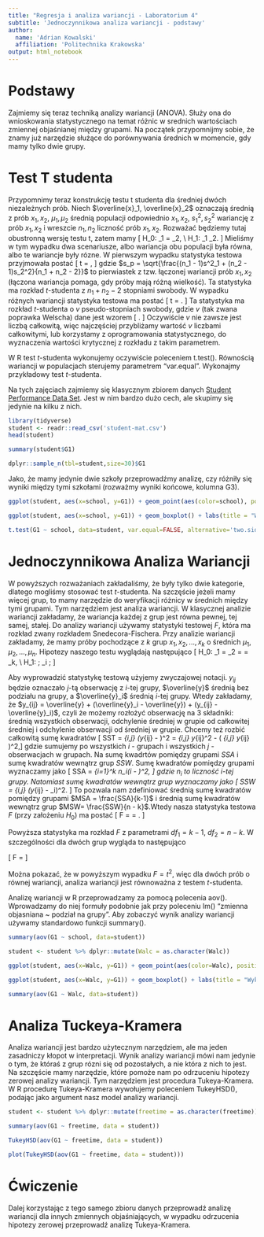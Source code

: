 ```yaml
---
title: "Regresja i analiza wariancji - Laboratorium 4"
subtitle: 'Jednoczynnikowa analiza wariancji - podstawy' 
author: 
  name: 'Adrian Kowalski'
  affiliation: 'Politechnika Krakowska'
output: html_notebook
---
```


# Podstawy

Zajmiemy się teraz techniką analizy wariancji (ANOVA). Służy ona do wnioskowania statystycznego na temat różnic w srednich wartościach zmiennej objaśnianej między grupami. Na początek przypomnijmy sobie, że znamy już narzędzie służące do porównywania średnich w momencie, gdy mamy tylko dwie grupy.

# Test T studenta

Przypomnimy teraz konstrukcję testu t studenta dla średniej dwóch niezależnych prób. Niech $\overline{x}_1, \overline{x}_2$ oznaczają średnią z prób $x_1, x_2$, $\mu_1, \mu_2$ średnią populacji odpowiednio $x_1,x_2$, $s_1^2, s_2^2$ wariancję z prób $x_1, x_2$ i wreszcie $n_1, n_2$ liczność prób $x_1,x_2$. Rozważać będziemy tutaj obustronną wersję testu t, zatem mamy 
\[ H_0: \mu_1 = \mu_2, \\ H_1: \mu_1 \neq \mu_2. \]
Mieliśmy w tym wypadku dwa scenariusze, albo wariancja obu populacji była równa, albo te wariancje były rózne. W pierwszym wypadku statystyka testowa przyjmowała postać
\[ t = \frac{(\overline{x_1} - \overline{x_2}) - (\mu_1 - \mu_2))}{s_p \sqrt{\frac{1}{n_1} + \frac{1}{n_2}}}, \]
gdzie $s_p = \sqrt{\frac{(n_1 - 1)s^2_1 + (n_2 - 1)s_2^2}{n_1 + n_2 - 2}}$ to pierwiastek z tzw. łączonej wariancji prób $x_1, x_2$ (łączona wariancja pomaga, gdy próby mają różną wielkość). Ta statystyka ma rozkład $t$-studenta z $n_1 + n_2 - 2$ stopniami swobody. W wypadku różnych wariancji statystyka testowa ma postać
\[ t = \frac{\overline{x_1} - \overline{x_2} - (\mu_1 - \mu_2)}{\sqrt{\frac{s^2_1}{n_1}+\frac{s_2^2}{n_2}}}. \]
Ta statystyka ma rozkład $t$-studenta o $v$ pseudo-stopniach swobody, gdzie $v$ (tak zwana poprawka Welscha) dane jest wzorem
\[ \frac{\left(\frac{s^2_1}{n_1} + \frac{s^2_2}{n_2} \right)^2}{\frac{\left( \frac{s_1^2}{n_1}\right)^2}{n_1-1} + \frac{\left( \frac{s_2^2}{n_2}\right)^2}{n_2-1}}. \]
Oczywiście $v$ nie zawsze jest liczbą całkowitą, więc najczęściej przybliżamy wartość $v$ liczbami całkowitymi, lub korzystamy z oprogramowania statystycznego, do wyznaczenia wartości krytycznej z rozkładu z takim parametrem.

W R test $t$-studenta wykonujemy oczywiście poleceniem t.test(). Równością wariancji w populacjach sterujemy parametrem "var.equal". Wykonajmy przykładowy test $t$-studenta.

Na tych zajęciach zajmiemy się klasycznym zbiorem danych [Student Performance Data Set](https://archive.ics.uci.edu/ml/datasets/student+performance). Jest w nim bardzo dużo cech, ale skupimy się jedynie na kilku z nich.

```r
library(tidyverse)
student <- readr::read_csv('student-mat.csv')
head(student)
```
```r
summary(student$G1)
```
```r
dplyr::sample_n(tbl=student,size=30)$G1
```
Jako, że mamy jedynie dwie szkoły przeprowadźmy analizę, czy różniły się wyniki między tymi szkołami (rozważmy wyniki końcowe, kolumna G3).
```r
ggplot(student, aes(x=school, y=G1)) + geom_point(aes(color=school), position='jitter') + labs(title = 'Wykres punktowy wyników końcowych z podziałem na szkoły', x='Szkoła', y='Wynik końcowy') + theme(legend.position = 'none')
```
```r
ggplot(student, aes(x=school, y=G1)) + geom_boxplot() + labs(title = "Wykres pudełkowy wyników końcowych w zależności od szkoły", x='Szkoła', y='Wynik końcowy')
```

```r
t.test(G1 ~ school, data=student, var.equal=FALSE, alternative='two.sided')
```

# Jednoczynnikowa Analiza Wariancji

W powyższych rozważaniach zakładaliśmy, że były tylko dwie kategorie, dlatego mogliśmy stosować test $t$-studenta. Na szczęście jeżeli mamy więcej grup, to mamy narzędzie do weryfikacji różnicy w średnich między tymi grupami. Tym narzędziem jest analiza wariancji. W klasycznej analizie wariancji zakładamy, że wariancja każdej z grup jest równa pewnej, tej samej, stałej. Do analizy wariancji używamy statystyki testowej $F$, która ma rozkład zwany rozkładem Snedecora-Fischera. Przy analizie wariancji zakładamy, że mamy próby pochodzące z $k$ grup $x_1, x_2, \dots, x_k$ o średnich $\mu_1, \mu_2, \dots, \mu_n$. Hipotezy naszego testu wyglądają następująco
\[ H_0: \mu_1 = \mu_2 = \dots = \mu_k, \\
H_1: \text{przynajmniej jedna ze średnich} \; \mu_i \; \text{jest różna od pozostałych.}\]

Aby wyprowadzić statystykę testową użyjemy zwyczajowej notacji. $y_{ij}$ będzie oznaczało $j$-tą obserwację z $i$-tej grupy, $\overline{y}$ średnią bez podziału na grupy, a $\overline{y}_i$ średnią $i$-tej grupy. Wtedy zakładamy, że $y_{ij} = \overline{y} + (\overline{y}_i - \overline{y}) + (y_{ij} - \overline{y}_i)$, czyli że możemy rozłożyć obserwację na $3$ składniki: średnią wszystkich obserwacji, odchylenie średniej w grupie od całkowitej średniej i odchylenie obserwacji od średniej w grupie. Chcemy też rozbić całkowitą sumę kwadratów \[ SST = \sum_{i,j} (y_{ij} - \overline{y})^2 = \sum_{i,j} y_{ij}^2 - \left( \sum_{i,j} y_{ij} \right)^2,\]
gdzie sumujemy po wszystkich $i$ - grupach i wszystkich $j$ - obserwacjach w grupach. Na sumę kwadrtów pomiędzy grupami $SSA$ i sumę kwadratów wewnątrz grup $SSW$. Sumę kwadratów pomiędzy grupami wyznaczamy jako 
\[ SSA = \sum_{i=1}^k n_i(\overline{y}_i - \overline{y})^2, \]
gdzie $n_i$ to liczność $i$-tej grupy. Natomiast sumę kwadratów wewnątrz grup wyznaczamy jako
\[ SSW = \sum_{i,j} (y_{ij} - \overline{y}_i)^2. \]
To pozwala nam zdefiniować średnią sumę kwadratów pomiędzy grupami $MSA = \frac{SSA}{k-1}$ i średnią sumę kwadratów wewnątrz grup $MSW= \frac{SSW}{n - k}$.Wtedy nasza statystyka testowa $F$ (przy założeniu $H_0$) ma postać
\[ F = \frac{MSA}{MSW} = \frac{\frac{\sum_{i=1}^k n_i(\overline{y}_i - \overline{y})^2}{k-1}}{\frac{\sum_{i,j} (y_{ij} - \overline{y}_i)^2}{n-k}}. \]

Powyższa statystyka ma rozkład $F$ z parametrami $df_1 = k -1$, $df_2 = n - k$. W szczególności dla dwóch grup wygląda to następująco

\[ F = \frac{n_1(\overline{y}_1 - \overline{y})^2 + n_2(\overline{y}_2 - \overline{y})^2}{\frac{\sum_{j=1}^{n_1}(y_{1j} - \overline{y}_1)^2 + \sum_{j=1}^{n_2} (y_{2j} - \overline{y}_2)^2}{n-2}} \]

Można pokazać, że w powyższym wypadku $F = t^2$, więc dla dwóch prób o równej wariancji, analiza wariancji jest równoważna z testem $t$-studenta.

Analizę wariancji w R przeprowadzamy za pomocą polecenia aov(). Wprowadzamy do niej formuły podobnie jak przy poleceniu lm() "zmienna objasniana ~ podział na grupy". Aby zobaczyć wynik analizy wariancji używamy standardowo funkcji summary().

```r
summary(aov(G1 ~ school, data=student))
```
```r
student <- student %>% dplyr::mutate(Walc = as.character(Walc))
```

```r
ggplot(student, aes(x=Walc, y=G1)) + geom_point(aes(color=Walc), position='jitter') + labs(title = 'Wykres punktowy wyników końcowych z podziałem na grupy', x='Częstotliwość spożywania alkoholu w weekend', y='Wynik końcowy') + theme(legend.position = 'none')
```
```r
ggplot(student, aes(x=Walc, y=G1)) + geom_boxplot() + labs(title = "Wykres pudełkowy wyników końcowych z podziałem na grupy", x='Częstotliwość spożywania alkoholu w weekend', y='Wynik końcowy')
```

```r
summary(aov(G1 ~ Walc, data=student))
```


# Analiza Tuckeya-Kramera

Analiza wariancji jest bardzo użytecznym narzędziem, ale ma jeden zasadniczy kłopot w interpretacji. Wynik analizy wariancji mówi nam jedynie o tym, że któraś z grup rózni się od pozostałych, a nie która z nich to jest. Na szczęście mamy narzędzie, które pomoże nam po odrzuceniu hipotezy zerowej analizy wariancji. Tym narzędziem jest procedura Tukeya-Kramera. W R procedurę Tukeya-Kramera wywołujemy poleceniem TukeyHSD(), podając jako argument nasz model analizy wariancji.
```r
student <- student %>% dplyr::mutate(freetime = as.character(freetime))
```
```r
summary(aov(G1 ~ freetime, data = student))
```

```r
TukeyHSD(aov(G1 ~ freetime, data = student))
```

```r
plot(TukeyHSD(aov(G1 ~ freetime, data = student)))
```

# Ćwiczenie

Dalej korzystając z tego samego zbioru danych przeprowadź analizę wariancji dla innych zmiennych objaśniających, w wypadku odrzucenia hipotezy zerowej przeprowadź analizę Tukeya-Kramera.
